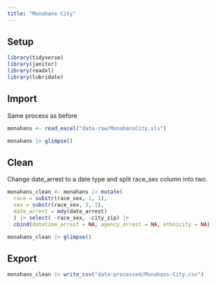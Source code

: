 ```yaml
---
title: "Monahans City"
---
```


## Setup

```r

library(tidyverse)
library(janitor)
library(readxl)
library(lubridate)
```

## Import 

Same process as before

```r
monahans <- read_excel("data-raw/MonahansCity.xls")

monahans |> glimpse()
```

## Clean

Change date_arrest to a date type and split race_sex column into two. 

```r
monahans_clean <- monahans |> mutate(
  race = substr(race_sex, 1, 1),
  sex = substr(race_sex, 3, 3),
  date_arrest = mdy(date_arrest)
  ) |> select( -race_sex, -city_zip) |> 
  cbind(datetime_arrest = NA, agency_arrest = NA, ethnicity = NA)

monahans_clean |> glimpse()
```


## Export

```r
monahans_clean |> write_csv("data-processed/Monahans-City.csv")
```

